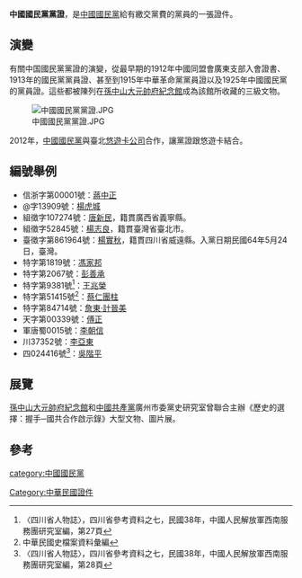 {{multiple issues|
{{copyedit|time=2018-10-31T04:46:59+00:00}}
{{fansite|time=2018-10-31T04:46:59+00:00}}
{{weasel|time=2018-10-31T04:46:59+00:00}}
}}
'''中國國民黨黨證'''，是[[中國國民黨|中國國民黨]]給有繳交黨費的黨員的一張證件。

==演變==
有關中国國民黨黨證的演變，從最早期的1912年中國同盟會廣東支部入會證書、1913年的國民黨黨員證、甚至到1915年中華革命黨黨員證以及1925年中國國民黨的黨員證。這些都被陳列在[[孫中山大元帥府紀念館|孫中山大元帥府紀念館]]成為該館所收藏的三級文物。

[[File:中國國民黨黨證.JPG|thumb]]

2012年，[[中國國民黨|中國國民黨]]與臺北[[悠遊卡公司|悠遊卡公司]]合作，讓黨證跟悠遊卡結合。

==編號舉例==
*信浙字第00001號：[[蔣中正|蔣中正]]
*@字13909號：[[楊虎城|楊虎城]]
*組徵字107274號：[[唐新民|唐新民]]，籍貫廣西省義寧縣。
*組徵字52845號：[[楊志良|楊志良]]，籍貫臺灣省臺北市。
*臺徵字第861964號：[[楊實秋|楊實秋]]，籍貫四川省威遠縣。入黨日期民國64年5月24日，臺灣。
*特字第1819號：[[馮家邦|馮家邦]]
*特字第2067號：[[彭善承|彭善承]]
*特字第9381號<ref>〈四川省人物誌〉，四川省參考資料之七，民國38年，中國人民解放軍西南服務團研究室編，第27頁</ref>：[[王兆榮|王兆榮]]
*特字第51415號<ref> 中華民國史檔案資料彙編</ref>：[[蔡仁團柱|蔡仁團柱]]
*特字第84714號：[[詹東·計晉美|詹東·計晉美]]
*天字第00339號：[[傅正|傅正]]
*軍唐蜀0015號：[[李朝信|李朝信]]
*川37352號：[[李亞東_(1902年)|李亞東]]
*四024416號<ref>〈四川省人物誌〉，四川省參考資料之七，民國38年，中國人民解放軍西南服務團研究室編，第28頁</ref>：[[吳階平|吳階平]]

==展覽==
[[孫中山大元帥府紀念館|孫中山大元帥府紀念館]]和[[中國共產黨|中國共產黨]]廣州市委黨史研究室曾聯合主辦《歷史的選擇：握手─國共合作啟示錄》大型文物、圖片展。

==參考==
{{reflist}}
[[category:中國國民黨|category:中國國民黨]]
[[Category:中華民國證件|Category:中華民國證件]]